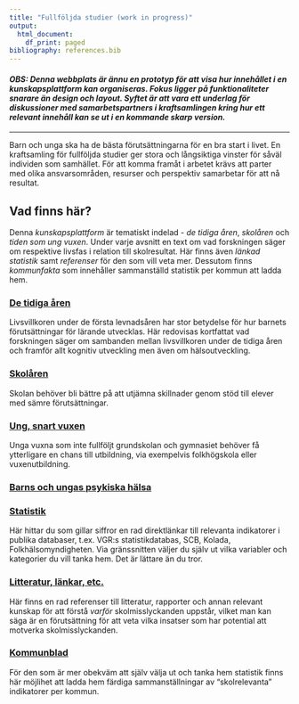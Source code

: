 ```yaml
---
title: "Fullföljda studier (work in progress)"
output:
  html_document:
    df_print: paged
bibliography: references.bib
---
```


#### *OBS: Denna webbplats är ännu en prototyp för att visa hur innehållet i en kunskapsplattform kan organiseras. Fokus ligger på funktionaliteter snarare än design och layout. Syftet är att vara ett underlag för diskussioner med samarbetspartners i kraftsamlingen kring hur ett relevant innehåll kan se ut i en kommande skarp version.*

------------------------------------------------------------------------

Barn och unga ska ha de bästa förutsättningarna för en bra start i livet. En kraftsamling för fullföljda studier ger stora och långsiktiga vinster för såväl individen som samhället. För att komma framåt i arbetet krävs att parter med olika ansvarsområden, resurser och perspektiv samarbetar för att nå resultat.

## Vad finns här?

Denna *kunskapsplattform* är tematiskt indelad - *de tidiga åren*, *skolåren* och *tiden som ung vuxen*. Under varje avsnitt en text om vad forskningen säger om respektive livsfas i relation till skolresultat. Här finns även *länkad statistik* samt *referenser* för den som vill veta mer. Dessutom finns *kommunfakta* som innehåller sammanställd statistik per kommun att ladda hem.

### [De tidiga åren](01_first_years.html)

Livsvillkoren under de första levnadsåren har stor betydelse för hur barnets förutsättningar för lärande utvecklas. Här redovisas kortfattat vad forskningen säger om sambanden mellan livsvillkoren under de tidiga åren och framför allt kognitiv utveckling men även om hälsoutveckling.

### [Skolåren](02_schoolage.html)

Skolan behöver bli bättre på att utjämna skillnader genom stöd till elever med sämre förutsättningar.

### [Ung, snart vuxen](03_soon_adults.html)

Unga vuxna som inte fullföljt grundskolan och gymnasiet behöver få ytterligare en chans till utbildning, via exempelvis folkhögskola eller vuxenutbildning.

### [Barns och ungas psykiska hälsa](04_mental_health.html)


### [Statistik](05_statistik.html)

Här hittar du som gillar siffror en rad direktlänkar till relevanta indikatorer i publika databaser, t.ex. VGR:s statistikdatabas, SCB, Kolada, Folkhälsomyndigheten. Via gränssnitten väljer du själv ut vilka variabler och kategorier du vill tanka hem. Det är lättare än du tror.

### [Litteratur, länkar, etc.](06_referenser.html)

Här finns en rad referenser till litteratur, rapporter och annan relevant kunskap för att förstå *varför* skolmisslyckanden uppstår, vilket man kan säga är en förutsättning för att veta vilka insatser som har potential att motverka skolmisslyckanden.

### [Kommunblad](07_kommunblad.html)

För den som är mer obekväm att själv välja ut och tanka hem statistik finns här möjlihet att ladda hem färdiga sammanställningar av "skolrelevanta" indikatorer per kommun.
